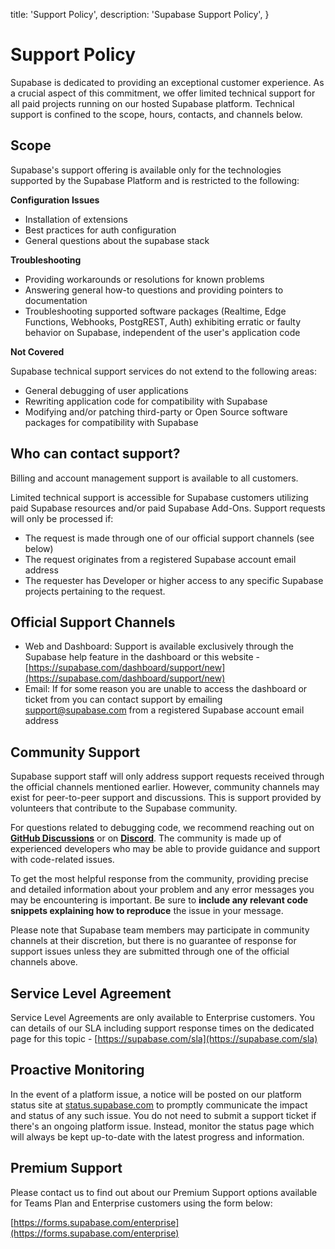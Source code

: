 
  title: 'Support Policy',
  description: 'Supabase Support Policy',
}

<SectionContainer>

# Support Policy

Supabase is dedicated to providing an exceptional customer experience. As a crucial aspect of
this commitment, we offer limited technical support for all paid projects running on our hosted Supabase platform. Technical support is confined to the scope, hours, contacts, and channels below.

## Scope

Supabase's support offering is available only for the technologies supported by the Supabase Platform and is restricted to the following:

**Configuration Issues**

- Installation of extensions
- Best practices for auth configuration
- General questions about the supabase stack

**Troubleshooting**

- Providing workarounds or resolutions for known problems
- Answering general how-to questions and providing pointers to documentation
- Troubleshooting supported software packages (Realtime, Edge Functions, Webhooks, PostgREST, Auth) exhibiting erratic or faulty behavior on Supabase, independent of the user's application code

**Not Covered**

Supabase technical support services do not extend to the following areas:

- General debugging of user applications
- Rewriting application code for compatibility with Supabase
- Modifying and/or patching third-party or Open Source software packages for compatibility with Supabase

## Who can contact support?

Billing and account management support is available to all customers.

Limited technical support is accessible for Supabase customers utilizing paid Supabase resources and/or paid Supabase Add-Ons. Support requests will only be processed if:

- The request is made through one of our official support channels (see below)
- The request originates from a registered Supabase account email address
- The requester has Developer or higher access to any specific Supabase projects pertaining to the request.

## Official Support Channels

- Web and Dashboard: Support is available exclusively through the Supabase help feature in the dashboard or this website -[https://supabase.com/dashboard/support/new](https://supabase.com/dashboard/support/new)
- Email: If for some reason you are unable to access the dashboard or ticket from you can contact support by emailing support@supabase.com from a registered Supabase account email address

## Community Support

Supabase support staff will only address support requests received through the official channels mentioned earlier. However, community channels may exist for peer-to-peer support and discussions. This is support provided by volunteers that contribute to the Supabase community.

For questions related to debugging code, we recommend reaching out on **[GitHub Discussions](https://github.com/supabase/supabase/discussions)** or on **[Discord](https://discord.gg/rxTfewPvys)**. The community is made up of experienced developers who may be able to provide guidance and support with code-related issues.

To get the most helpful response from the community, providing precise and detailed information about your problem and any error messages you may be encountering is important. Be sure to **include any relevant code snippets explaining how to reproduce** the issue in your message.

Please note that Supabase team members may participate in community channels at their discretion, but there is no guarantee of response for support issues unless they are
submitted through one of the official channels above.

## Service Level Agreement

Service Level Agreements are only available to Enterprise customers. You can details of our SLA including support response times on the dedicated page for this topic -
[https://supabase.com/sla](https://supabase.com/sla)

## Proactive Monitoring

In the event of a platform issue, a notice will be posted on our platform status site at [status.supabase.com](https://status.supabase.com/) to promptly communicate the impact and status of any such issue. You do not need to submit a support ticket if there's an ongoing platform issue. Instead, monitor the status page which will always be kept up-to-date with the latest progress and information.

## Premium Support

Please contact us to find out about our Premium Support options available for Teams Plan and Enterprise customers using the form below:

[https://forms.supabase.com/enterprise](https://forms.supabase.com/enterprise)

</SectionContainer>

